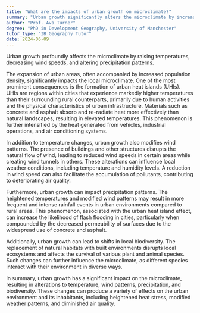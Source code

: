 ```yaml
---
title: "What are the impacts of urban growth on microclimate?"
summary: "Urban growth significantly alters the microclimate by increasing temperatures, reducing wind speeds, and modifying precipitation patterns."
author: "Prof. Ava Turner"
degree: "PhD in Development Geography, University of Manchester"
tutor_type: "IB Geography Tutor"
date: 2024-06-09
---
```


Urban growth profoundly affects the microclimate by raising temperatures, decreasing wind speeds, and altering precipitation patterns.

The expansion of urban areas, often accompanied by increased population density, significantly impacts the local microclimate. One of the most prominent consequences is the formation of urban heat islands (UHIs). UHIs are regions within cities that experience markedly higher temperatures than their surrounding rural counterparts, primarily due to human activities and the physical characteristics of urban infrastructure. Materials such as concrete and asphalt absorb and re-radiate heat more effectively than natural landscapes, resulting in elevated temperatures. This phenomenon is further intensified by the heat generated from vehicles, industrial operations, and air conditioning systems.

In addition to temperature changes, urban growth also modifies wind patterns. The presence of buildings and other structures disrupts the natural flow of wind, leading to reduced wind speeds in certain areas while creating wind tunnels in others. These alterations can influence local weather conditions, including temperature and humidity levels. A reduction in wind speed can also facilitate the accumulation of pollutants, contributing to deteriorating air quality.

Furthermore, urban growth can impact precipitation patterns. The heightened temperatures and modified wind patterns may result in more frequent and intense rainfall events in urban environments compared to rural areas. This phenomenon, associated with the urban heat island effect, can increase the likelihood of flash flooding in cities, particularly when compounded by the decreased permeability of surfaces due to the widespread use of concrete and asphalt.

Additionally, urban growth can lead to shifts in local biodiversity. The replacement of natural habitats with built environments disrupts local ecosystems and affects the survival of various plant and animal species. Such changes can further influence the microclimate, as different species interact with their environment in diverse ways.

In summary, urban growth has a significant impact on the microclimate, resulting in alterations to temperature, wind patterns, precipitation, and biodiversity. These changes can produce a variety of effects on the urban environment and its inhabitants, including heightened heat stress, modified weather patterns, and diminished air quality.
    